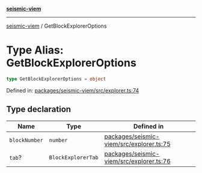 [**seismic-viem**](/seismic-viem/README.mdx)

---

[seismic-viem](/seismic-viem/globals.mdx) / GetBlockExplorerOptions

# Type Alias: GetBlockExplorerOptions

```ts
type GetBlockExplorerOptions = object
```

Defined in: [packages/seismic-viem/src/explorer.ts:74](https://github.com/SeismicSystems/seismic-client/blob/9fcfa5c0984a89e84539dc512bd70bb63c77e3ef/packages/seismic-viem/src/explorer.ts#L74)

## Type declaration

| Name                                   | Type               | Defined in                                                                                                                                                                           |
| -------------------------------------- | ------------------ | ------------------------------------------------------------------------------------------------------------------------------------------------------------------------------------ |
| <a id="blocknumber"></a> `blockNumber` | `number`           | [packages/seismic-viem/src/explorer.ts:75](https://github.com/SeismicSystems/seismic-client/blob/9fcfa5c0984a89e84539dc512bd70bb63c77e3ef/packages/seismic-viem/src/explorer.ts#L75) |
| <a id="tab"></a> `tab`?                | `BlockExplorerTab` | [packages/seismic-viem/src/explorer.ts:76](https://github.com/SeismicSystems/seismic-client/blob/9fcfa5c0984a89e84539dc512bd70bb63c77e3ef/packages/seismic-viem/src/explorer.ts#L76) |
